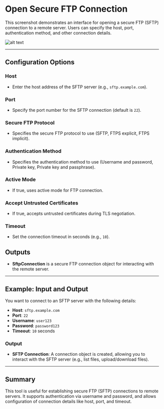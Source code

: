 # Open Secure FTP Connection

This screenshot demonstrates an interface for opening a secure FTP (SFTP) connection to a remote server. Users can specify the host, port, authentication method, and other connection details.

![alt text](../../../assets/ftp/open-secure-ftp-connection.png)

---

## Configuration Options

### Host
- Enter the host address of the SFTP server (e.g., `sftp.example.com`).

### Port
- Specify the port number for the SFTP connection (default is `22`).

### Secure FTP Protocol
- Specifies the secure FTP protocol to use (SFTP, FTPS explicit, FTPS implicit).

### Authentication Method
- Specifies the authentication method to use (Username and password, Private key, Private key and passphrase).

### Active Mode
- If true, uses active mode for FTP connection.

### Accept Untrusted Certificates
- If true, accepts untrusted certificates during TLS negotiation.

### Timeout
- Set the connection timeout in seconds (e.g., `10`).

## Outputs
- **SftpConnection** is a secure FTP connection object for interacting with the remote server.
---

## Example: Input and Output
You want to connect to an SFTP server with the following details:
- **Host**: `sftp.example.com`
- **Port**: `22`
- **Username**: `user123`
- **Password**: `password123`
- **Timeout**: `10` seconds
### Output
- **SFTP Connection**: A connection object is created, allowing you to interact with the SFTP server (e.g., list files, upload/download files).
---

## Summary
This tool is useful for establishing secure FTP (SFTP) connections to remote servers. It supports authentication via username and password, and allows configuration of connection details like host, port, and timeout.